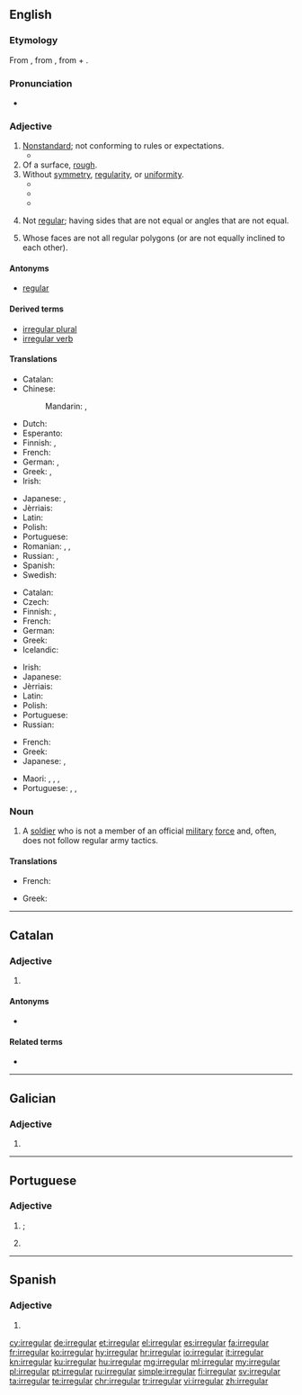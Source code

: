 {{also|irregulär}}
==English==
{{wikipedia}}

===Etymology===
From {{etyl|fro|en}} {{term|irreguler|lang=fro}}, from {{etyl|ML.|en}} {{term|irregularis|lang=la}}, from {{term|in-|lang=la}} + {{term|regularis|lang=la}}.

===Pronunciation===
* {{a|US}} {{IPA|/ɪˈrɛɡjəlɚ/|lang=en}}

===Adjective===
{{en-adj}}

# [[nonstandard|Nonstandard]]; not conforming to rules or expectations.
#* {{quote-book
|year = 1967
|first = Barbara
|last = Sleigh
|authorlink = Barbara Sleigh
|title = {{w|Jessamy}}
|edition = 1993
|location = Sevenoaks, Kent
|publisher=Bloomsbury
|isbn = 0 340 19547 9
|page = 33
|url =
|passage = ‘ “It would be most '''irregular''' Grandpa!” says Miss Cecily frowning and tapping her foot.  “Well, we’re a pretty '''irregular''' family so that’s neither here nor there,” says the old man, impish like. [...] ’
}}
# Of a surface, [[rough]].
# Without [[symmetry]], [[regularity]], or [[uniformity]].
#*{{quote-book|year=1944|author={{w|Cecil Street|Miles Burton}}
|title=[https://openlibrary.org/works/OL10563347W The Three Corpse Trick]|chapter=5
|passage=The hovel stood in the centre of what had once been a vegetable garden, but was now a patch of rank weeds. Surrounding this, almost like a zareba, was an '''irregular''' ring of gorse and brambles, an unclaimed vestige of the original common.}}
#* {{quote-magazine|date=2013-01-01|author=Paul Bartel, Ashli Moore
|volume=101|issue=1|page=47&ndash;48|magazine={{w|American Scientist}}
|title=[http://www.americanscientist.org/issues/issues/feature/2013/1/avian-migration-the-ultimate-red-eye-flight Avian Migration: The Ultimate Red-Eye Flight]
|passage=Many of these classic methods are still used, with some modern improvements. For example, with the aid of special microphones and automated sound detection software, ornithologists recently reported [&hellip;] that pine siskins (''Spinus pinus'') undergo an '''irregular''', nomadic type of nocturnal migration.}}
#* {{quote-magazine|date=2013-07-19|author=[http://www.theguardian.com/profile/iansample Ian Sample]
|volume=189|issue=6|page=34|magazine={{w|The Guardian Weekly}}
|title=[http://www.theguardian.com/lifeandstyle/2013/jul/08/irregular-bedtimes-affect-childrens-brains Irregular bedtimes may affect children's brains]
|passage='''Irregular''' bedtimes may disrupt healthy brain development in young children, according to a study of intelligence and sleeping habits.&nbsp; &para;&nbsp;Going to bed at a different time each night affected girls more than boys, but both fared worse on mental tasks than children who had a set bedtime, researchers found.}}
# {{label|en|geometry|of a [[polygon]]}} Not [[regular]]; having sides that are not equal or angles that are not equal.
# {{label|en|geometry|of a [[polyhedron]]}} Whose faces are not all regular polygons (or are not equally inclined to each other).

====Antonyms====
* [[regular]]

====Derived terms====
* [[irregular plural]]
* [[irregular verb]]

====Translations====
{{trans-top|nonstandard}}
* Catalan: {{t|ca|irregular}}
* Chinese:
*: Mandarin: {{t+|cmn|無常|sc=Hani}}, {{t+|cmn|无常|tr=wúcháng|sc=Hani}}
* Dutch: {{t|nl|onregelmatig}}
* Esperanto: {{t|eo|neregulara}}
* Finnish: {{t+|fi|epäsäännöllinen}}, {{t|fi|säännötön}}
* French: {{t+|fr|irrégulier}}
* German: {{t|de|irregulär}}, {{t+|de|unregelmäßig}}
* Greek: {{t+|el|ακανόνιστος|m|tr=akanónistos|sc=Grek}}, {{t+|el|αντικανονικός|m|tr=antikanonikós|sc=Grek}}
* Irish: {{t|ga|neamhrialta}}
{{trans-mid}}
* Japanese: {{t|ja|不規則|alt=不規則な|tr=ふきそくな, fukisoku na|sc=Jpan}}, {{t|ja|変則的|alt=変則的な|tr=へんそくてきな, hensokuteki ni|sc=Jpan}}
* Jèrriais: {{t|roa-jer|irrédgulyi}}
* Latin: {{t|la|inconditus|m}}
* Polish: {{t|pl|nieregularny|m}}
* Portuguese: {{t+|pt|irregular}}
* Romanian: {{t|ro|iregular|m|n}}, {{t|ro|nereglementar|m|n}}, {{t+|ro|neregulat|m|n}}
* Russian: {{t+|ru|неправильный|tr=neprávilʹnyj|sc=Cyrl}}, {{t+|ru|нестандартный|tr=nestandártnyj|sc=Cyrl}}
* Spanish: {{t+|es|irregular}}
* Swedish: {{t+|sv|oregelbunden}}
{{trans-bottom}}

{{trans-top|in grammar, applied to verbs}}
* Catalan: {{t|ca|irregular}}
* Czech: {{t|cs|nepravidelný|m}}
* Finnish: {{t+|fi|epäsäännöllinen}}, {{t|fi|säännötön}}
* French: {{t+|fr|irrégulier}}
* German: {{t+|de|unregelmäßig}}
* Greek: {{t+|el|ανώμαλος|m|tr=anómalos|sc=Grek}}
* Icelandic: {{t+|is|óreglulegur|m}}
{{trans-mid}}
* Irish: {{t|ga|neamhrialta}}
* Japanese: {{t|ja|不規則|alt=不規則な|tr=ふきそくな, fukisoku na|sc=Jpan}}
* Jèrriais: {{t|roa-jer|irrédgulyi}}
* Latin: {{t|la|anomalus|m}}
* Polish: {{t|pl|nieregularny|m}}
* Portuguese: {{t+|pt|irregular}}
* Russian: {{t+|ru|неправильный|tr=neprávilʹnyj|sc=Cyrl}}
{{trans-bottom}}

{{trans-top|lacking uniformity}}
* French: {{t+|fr|irrégulier}}
* Greek: {{t+|el|ασύμμετρος|m|sc=Grek}}
* Japanese: {{t|ja|不揃い|alt=不揃いの|tr=ふぞろいの, fuzoroi no|sc=Jpan}}, {{t+|ja|不同|alt=不同の|tr=ふどうの, fudō no|sc=Jpan}}
{{trans-mid}}
* Maori: {{t|mi|kōiheihe}}, {{t|mi|tipihori}}, {{t|mi|tipirori}}, {{t|mi|tipitaha}}
* Portuguese: {{t+|pt|irregular}}, {{t+|pt|desigual}}, {{t|pt|assimétrico}}
{{trans-bottom}}

===Noun===
{{en-noun}}

# A [[soldier]] who is not a member of an official [[military]] [[force]] and, often, does not follow regular army tactics.

====Translations====
{{trans-top|soldier}}
* French: {{t+|fr|irrégulier|m}}
{{trans-mid}}
* Greek: {{t+|el|άτακτος|m|tr=átaktos|sc=Grek}}
{{trans-bottom}}

----

==Catalan==

===Adjective===
{{ca-adj|mf}}

# {{l|en|irregular}}

====Antonyms====
* {{l|ca|regular}}

====Related terms====
* {{l|ca|irregularitat}}

----

==Galician==

===Adjective===
{{gl-adj|f=irregular|pl=irregulares}}

# {{l|en|irregular}}

----

==Portuguese==

===Adjective===
{{pt-adj|irregula|r}}

# {{l/en|irregular}}; {{l/en|nonstandard}}
# {{lb|pt|grammar}} {{l/en|irregular}} {{gloss|not following an inflectional paradigm}}

----

==Spanish==

===Adjective===
{{es-adj|pl=irregulares}}

# {{l|en|irregular}}

[[cy:irregular]]
[[de:irregular]]
[[et:irregular]]
[[el:irregular]]
[[es:irregular]]
[[fa:irregular]]
[[fr:irregular]]
[[ko:irregular]]
[[hy:irregular]]
[[hr:irregular]]
[[io:irregular]]
[[it:irregular]]
[[kn:irregular]]
[[ku:irregular]]
[[hu:irregular]]
[[mg:irregular]]
[[ml:irregular]]
[[my:irregular]]
[[pl:irregular]]
[[pt:irregular]]
[[ru:irregular]]
[[simple:irregular]]
[[fi:irregular]]
[[sv:irregular]]
[[ta:irregular]]
[[te:irregular]]
[[chr:irregular]]
[[tr:irregular]]
[[vi:irregular]]
[[zh:irregular]]